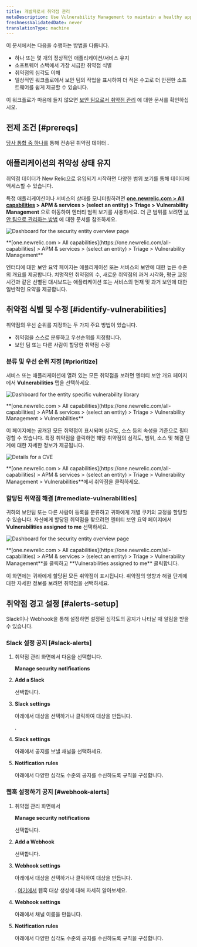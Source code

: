 ```yaml
---
title: 개발자로서 취약점 관리
metaDescription: Use Vulnerability Management to maintain a healthy application and remediate vulnerabilities as a developer.
freshnessValidatedDate: never
translationType: machine
---
```






이 문서에서는 다음을 수행하는 방법을 다룹니다.

* 하나 또는 몇 개의 정상적인 애플리케이션/서비스 유지
* 소프트웨어 스택에서 가장 시급한 취약점 식별
* 취약점의 심각도 이해
* 일상적인 워크플로에서 보안 팀의 작업을 표시하여 더 적은 수고로 더 안전한 소프트웨어를 쉽게 제공할 수 있습니다.

이 워크플로가 마음에 들지 않으면 [보안 팀으로서 취약점 관리](/docs/vulnerability-management/security-workflow) 에 대한 문서를 확인하십시오.

## 전제 조건 [#prereqs]

[당사 통합 중 하나를](/docs/vulnerability-management/integrations/overview) 통해 전송된 취약점 데이터 .

## 애플리케이션의 취약성 상태 유지

취약점 데이터가 New Relic으로 유입되기 시작하면 다양한 범위 보기를 통해 데이터에 액세스할 수 있습니다.

특정 애플리케이션이나 서비스의 상태를 모니터링하려면 <DNT>**[one.newrelic.com > All capabilities](https://one.newrelic.com/all-capabilities) > APM & services > (select an entity) > Triage > Vulnerability Management**</DNT> 으로 이동하여 엔터티 범위 보기를 사용하세요. 더 큰 범위를 보려면 [보안 팀으로 관리하는 방법](/docs/vulnerability-management/security-workflow) 에 대한 문서를 참조하세요.

<img
  title="Entity overview"
  alt="Dashboard for the security entity overview page"
  src={entityOverview}
/>

<figcaption>
  <DNT>
    **[one.newrelic.com > All capabilities](https://one.newrelic.com/all-capabilities) > APM & services > (select an entity) > Triage > Vulnerability Management**
  </DNT>
</figcaption>

엔터티에 대한 보안 요약 페이지는 애플리케이션 또는 서비스의 보안에 대한 높은 수준의 개요를 제공합니다. 치명적인 취약점의 수, 새로운 취약점의 과거 시각화, 평균 교정 시간과 같은 선별된 대시보드는 애플리케이션 또는 서비스의 현재 및 과거 보안에 대한 일반적인 요약을 제공합니다.

## 취약점 식별 및 수정 [#identify-vulnerabilities]

취약점의 우선 순위를 지정하는 두 가지 주요 방법이 있습니다.

* 취약점을 스스로 분류하고 우선순위를 지정합니다.
* 보안 팀 또는 다른 사람이 할당한 취약점 수정

### 분류 및 우선 순위 지정 [#prioritize]

서비스 또는 애플리케이션에 열려 있는 모든 취약점을 보려면 엔터티 보안 개요 페이지에서 <DNT>**Vulnerabilities**</DNT> 탭을 선택하세요.

<img
  title="Vulnerability library"
  alt="Dashboard for the entity specific vulnerability library"
  src={vulnLibrary}
/>

<figcaption>
  <DNT>
    **[one.newrelic.com > All capabilities](https://one.newrelic.com/all-capabilities) > APM & services > (select an entity) > Triage > Vulnerability Management > Vulnerabilities**
  </DNT>
</figcaption>

이 페이지에는 공개된 모든 취약점이 표시되며 심각도, 소스 등의 속성을 기준으로 필터링할 수 있습니다. 특정 취약점을 클릭하면 해당 취약점의 심각도, 범위, 소스 및 해결 단계에 대한 자세한 정보가 제공됩니다.

<img
  title="CVE Detail"
  alt="Details for a CVE"
  src={cveDetail}
/>

<figcaption>
  <DNT>**[one.newrelic.com > All capabilities](https://one.newrelic.com/all-capabilities) > APM & services > (select an entity) > Triage > Vulnerability Management > Vulnerabilities**</DNT>에서 취약점을 클릭하세요.
</figcaption>

### 할당된 취약점 해결 [#remediate-vulnerabilities]

귀하의 보안팀 또는 다른 사람이 등록을 분류하고 귀하에게 개별 쿠키의 교정을 할당할 수 있습니다. 자신에게 할당된 취약점을 찾으려면 엔터티 보안 요약 페이지에서 <DNT>**Vulnerabilities assigned to me**</DNT> 선택하세요.

<img
  title="Assigned vulnerabilities"
  alt="Dashboard for the security entity overview page"
  src={assignedVuln}
/>

<figcaption>
  <DNT>**[one.newrelic.com > All capabilities](https://one.newrelic.com/all-capabilities) > APM & services > (select an entity) > Triage > Vulnerability Management**</DNT>을 클릭하고 <DNT>**Vulnerabilities assigned to me**</DNT> 클릭합니다.
</figcaption>

이 화면에는 귀하에게 할당된 모든 취약점이 표시됩니다. 취약점의 영향과 해결 단계에 대한 자세한 정보를 보려면 취약점을 선택하세요.

## 취약점 경고 설정 [#alerts-setup]

Slack이나 Webhook을 통해 <InlinePopover type="alerts"/>설정하면 설정된 심각도의 공지가 나타날 때 알림을 받을 수 있습니다.

### Slack 설정 공지 [#slack-alerts]

1. 취약점 관리 화면에서 다음을 선택합니다.

   <DNT>**Manage security notifications**</DNT>

2. <DNT>**Add a Slack**</DNT>

   선택합니다.

3. <DNT>**Slack settings**</DNT>

   아래에서 대상을 선택하거나 클릭하여 대상을 만듭니다.

   <Icon name="fe-plus-circle"/>

   .

4. <DNT>**Slack settings**</DNT>

   아래에서 공지를 보낼 채널을 선택하세요.

5. <DNT>**Notification rules**</DNT>

   아래에서 다양한 심각도 수준의 공지를 수신하도록 규칙을 구성합니다.

### 웹훅 설정하기 공지 [#webhook-alerts]

1. 취약점 관리 화면에서

   <DNT>**Manage security notifications**</DNT>

   선택합니다.

2. <DNT>**Add a Webhook**</DNT>

   선택합니다.

3. <DNT>**Webhook settings**</DNT>

   아래에서 대상을 선택하거나 클릭하여 대상을 만듭니다.

   <Icon name="fe-plus-circle"/>

   . [여기에서](/docs/alerts-applied-intelligence/notifications/notification-integrations/#webhook) 웹훅 대상 생성에 대해 자세히 알아보세요.

4. <DNT>**Webhook settings**</DNT>

   아래에서 채널 이름을 만듭니다.

5. <DNT>**Notification rules**</DNT>

   아래에서 다양한 심각도 수준의 공지를 수신하도록 규칙을 구성합니다.
